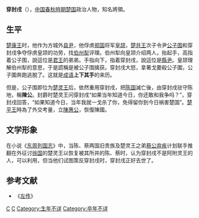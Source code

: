 '''穿封戌'''（{{bd|？||？||}}），[[中国|中国]][[春秋時期|春秋時期]][[楚国|楚国]]政治人物，知名將領。
==生平==
[[楚康王|楚康王]]时，他作为方城外[[县尹|县尹]]，他俘虏[[郑国|郑国]]将军[[皇颉|皇颉]]，[[楚共王|楚共王]]次子令尹[[楚灵王|公子围]]和穿封戌争夺俘虏皇颉的功劳，找[[伯州犁|伯州犁]]评理。伯州犁向皇颉介绍两人，抬起手，高指着公子围，說這位是[[君王|君王]]的弟弟。手指向下，指着穿封戌，說這位是[[縣尹|縣尹]]。皇颉理解伯州犁的意思，于是謊稱是被公子围擒获。穿封戌大怒，拿著戈要殺公子圍，公子圍奔跑逃脫了。这就是[[成语|成语]]'''上下其手'''的来历。

但是，公子围即位为[[楚灵王|楚灵王]]后，依然重用穿封戌，把[[陈国|陈国]]滅亡後，由穿封戌驻守陈地，稱'''陳公'''。封爵时楚灵王问穿封戌“如果当年知道今日，你还敢和我争吗？”，穿封戌回答，“如果知道今日，当年我就一戈杀了你，免得留你到今日祸害楚国”。[[楚平王|楚平王]]時為了外交考量，立[[陳惠公|陳惠公]]，恢復陳國。

==文学形象==
在小说《[[东周列国志|东周列国志]]》中，当陈、蔡两国旧贵族及楚灵王之弟[[楚平王|蔡公弃疾]]计划联手推翻在外征讨[[徐国|徐国]]的楚灵王以恢复被其所并的陈、蔡时，认为穿封戌不是阿附灵王的人，可以利用，但当他们试图策反穿封戌时，穿封戌正好去世了。

==参考文献==
*《[[左传|左传]]》

{{start box}}
{{s-before|[[公子留|公子留]]}}
{{s-title|[[春秋|春秋]][[陳國|陳國]]君主|在位期間前534年—前529年，共在位5年}}
{{s-after|[[陳惠公|陳惠公]]}}
{{end box}}
{{陈国君主}}

[[Category:楚国官员|C]]
[[Category:楚国军事人物|C]]
[[Category:生年不详|Category:生年不详]]
[[Category:卒年不详|Category:卒年不详]]